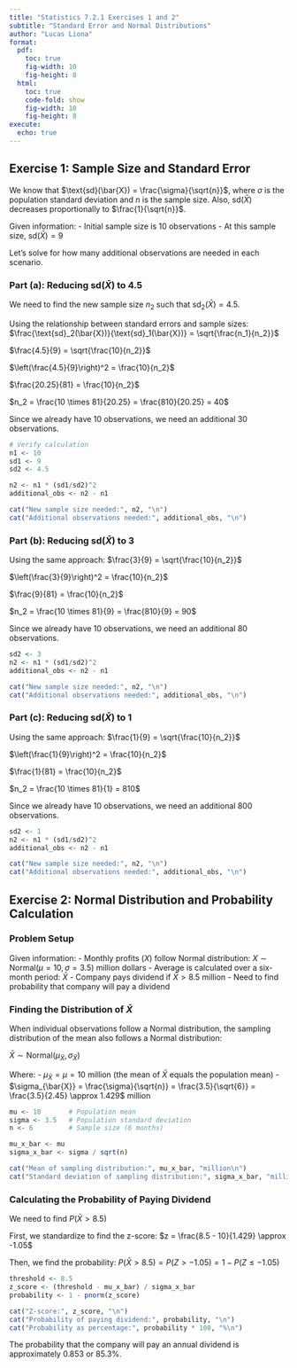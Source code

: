 ```yaml
---
title: "Statistics 7.2.1 Exercises 1 and 2"
subtitle: "Standard Error and Normal Distributions"
author: "Lucas Liona"
format:
  pdf:
    toc: true
    fig-width: 10
    fig-height: 8
  html:
    toc: true
    code-fold: show
    fig-width: 10
    fig-height: 8
execute:
  echo: true
---
```


## Exercise 1: Sample Size and Standard Error

We know that $\text{sd}(\bar{X}) = \frac{\sigma}{\sqrt{n}}$, where $\sigma$ is the population standard deviation and $n$ is the sample size. Also, $\text{sd}(\bar{X})$ decreases proportionally to $\frac{1}{\sqrt{n}}$.

Given information:
- Initial sample size is 10 observations
- At this sample size, $\text{sd}(\bar{X}) = 9$

Let's solve for how many additional observations are needed in each scenario.

### Part (a): Reducing $\text{sd}(\bar{X})$ to 4.5

We need to find the new sample size $n_2$ such that $\text{sd}_2(\bar{X}) = 4.5$.

Using the relationship between standard errors and sample sizes:
$\frac{\text{sd}_2(\bar{X})}{\text{sd}_1(\bar{X})} = \sqrt{\frac{n_1}{n_2}}$

$\frac{4.5}{9} = \sqrt{\frac{10}{n_2}}$

$\left(\frac{4.5}{9}\right)^2 = \frac{10}{n_2}$

$\frac{20.25}{81} = \frac{10}{n_2}$

$n_2 = \frac{10 \times 81}{20.25} = \frac{810}{20.25} = 40$

Since we already have 10 observations, we need an additional 30 observations.

```r
# Verify calculation
n1 <- 10
sd1 <- 9
sd2 <- 4.5

n2 <- n1 * (sd1/sd2)^2
additional_obs <- n2 - n1

cat("New sample size needed:", n2, "\n")
cat("Additional observations needed:", additional_obs, "\n")
```

### Part (b): Reducing $\text{sd}(\bar{X})$ to 3

Using the same approach:
$\frac{3}{9} = \sqrt{\frac{10}{n_2}}$

$\left(\frac{3}{9}\right)^2 = \frac{10}{n_2}$

$\frac{9}{81} = \frac{10}{n_2}$

$n_2 = \frac{10 \times 81}{9} = \frac{810}{9} = 90$

Since we already have 10 observations, we need an additional 80 observations.

```r
sd2 <- 3
n2 <- n1 * (sd1/sd2)^2
additional_obs <- n2 - n1

cat("New sample size needed:", n2, "\n")
cat("Additional observations needed:", additional_obs, "\n")
```

### Part (c): Reducing $\text{sd}(\bar{X})$ to 1

Using the same approach:
$\frac{1}{9} = \sqrt{\frac{10}{n_2}}$

$\left(\frac{1}{9}\right)^2 = \frac{10}{n_2}$

$\frac{1}{81} = \frac{10}{n_2}$

$n_2 = \frac{10 \times 81}{1} = 810$

Since we already have 10 observations, we need an additional 800 observations.

```r
sd2 <- 1
n2 <- n1 * (sd1/sd2)^2
additional_obs <- n2 - n1

cat("New sample size needed:", n2, "\n")
cat("Additional observations needed:", additional_obs, "\n")
```

## Exercise 2: Normal Distribution and Probability Calculation

### Problem Setup

Given information:
- Monthly profits ($X$) follow Normal distribution: $X \sim \text{Normal}(\mu = 10, \sigma = 3.5)$ million dollars
- Average is calculated over a six-month period: $\bar{X}$ 
- Company pays dividend if $\bar{X} > 8.5$ million
- Need to find probability that company will pay a dividend

### Finding the Distribution of $\bar{X}$

When individual observations follow a Normal distribution, the sampling distribution of the mean also follows a Normal distribution:

$\bar{X} \sim \text{Normal}(\mu_{\bar{X}}, \sigma_{\bar{X}})$

Where:
- $\mu_{\bar{X}} = \mu = 10$ million (the mean of $\bar{X}$ equals the population mean)
- $\sigma_{\bar{X}} = \frac{\sigma}{\sqrt{n}} = \frac{3.5}{\sqrt{6}} = \frac{3.5}{2.45} \approx 1.429$ million

```r
mu <- 10       # Population mean
sigma <- 3.5   # Population standard deviation
n <- 6         # Sample size (6 months)

mu_x_bar <- mu
sigma_x_bar <- sigma / sqrt(n)

cat("Mean of sampling distribution:", mu_x_bar, "million\n")
cat("Standard deviation of sampling distribution:", sigma_x_bar, "million\n")
```

### Calculating the Probability of Paying Dividend

We need to find $P(\bar{X} > 8.5)$

First, we standardize to find the z-score:
$z = \frac{8.5 - 10}{1.429} \approx -1.05$

Then, we find the probability:
$P(\bar{X} > 8.5) = P(Z > -1.05) = 1 - P(Z \leq -1.05)$

```r
threshold <- 8.5
z_score <- (threshold - mu_x_bar) / sigma_x_bar
probability <- 1 - pnorm(z_score)

cat("Z-score:", z_score, "\n")
cat("Probability of paying dividend:", probability, "\n")
cat("Probability as percentage:", probability * 100, "%\n")
```

The probability that the company will pay an annual dividend is approximately 0.853 or 85.3%.